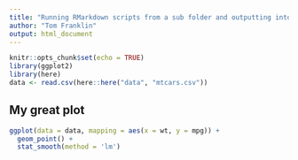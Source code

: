 ```yaml
---
title: "Running RMarkdown scripts from a sub folder and outputting into another sub folder"
author: "Tom Franklin"
output: html_document
---
```


```r
knitr::opts_chunk$set(echo = TRUE)
library(ggplot2)
library(here)
data <- read.csv(here::here("data", "mtcars.csv"))
```

## My great plot 

```r
ggplot(data = data, mapping = aes(x = wt, y = mpg)) + 
  geom_point() + 
  stat_smooth(method = 'lm')
```


